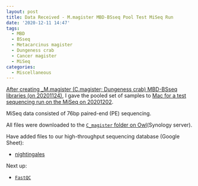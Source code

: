 ```yaml
---
layout: post
title: Data Received - M.magister MBD-BSseq Pool Test MiSeq Run
date: '2020-12-11 14:47'
tags:
  - MBD
  - BSseq
  - Metacarcinus magister
  - Dungeness crab
  - Cancer magister
  - MiSeq
categories:
  - Miscellaneous
---
```

[After creating _M.magister (C.magister; Dungeness crab) MBD-BSseq libraries (on 20201124)](https://robertslab.github.io/sams-notebook/2020/11/24/MBD-BSseq-Library-Prep-M.magister-MBD-selected-DNA-Using-Pico-Methyl-Seq-Kit.html), I gave the pooled set of samples to [Mac for a test sequencing run on the MiSeq on 20201202](https://robertslab.github.io/sams-notebook/2020/12/02/Sample-Submission-M.magister-MBD-BSseq-Libraries-for-MiSeq-at-NOAA.html).

MiSeq data consisted of 76bp paired-end (PE) sequencing.

All files were downloaded to the [`C_magister` folder on Owl](https://owl.fish.washington.edu/nightingales/C_magister/)(Synology server).


Have added files to our high-throughput sequencing database (Google Sheet):

- [nightingales](http://b.link/nightingales)

Next up:

- [`FastQC`](https://www.bioinformatics.babraham.ac.uk/projects/fastqc/)
